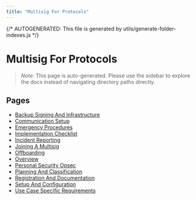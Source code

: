 ```yaml
---
title: "Multisig For Protocols"
---
```


{/* AUTOGENERATED: This file is generated by utils/generate-folder-indexes.js */}

# Multisig For Protocols

> _Note:_ This page is auto-generated. Please use the sidebar to explore the docs instead of
> navigating directory paths directly.

## Pages

- [Backup Signing And Infrastructure](/multisig-for-protocols/backup-signing-and-infrastructure)
- [Communication Setup](/multisig-for-protocols/communication-setup)
- [Emergency Procedures](/multisig-for-protocols/emergency-procedures)
- [Implementation Checklist](/multisig-for-protocols/implementation-checklist)
- [Incident Reporting](/multisig-for-protocols/incident-reporting)
- [Joining A Multisig](/multisig-for-protocols/joining-a-multisig)
- [Offboarding](/multisig-for-protocols/offboarding)
- [Overview](/multisig-for-protocols/overview)
- [Personal Security Opsec](/multisig-for-protocols/personal-security-opsec)
- [Planning And Classification](/multisig-for-protocols/planning-and-classification)
- [Registration And Documentation](/multisig-for-protocols/registration-and-documentation)
- [Setup And Configuration](/multisig-for-protocols/setup-and-configuration)
- [Use Case Specific Requirements](/multisig-for-protocols/use-case-specific-requirements)

